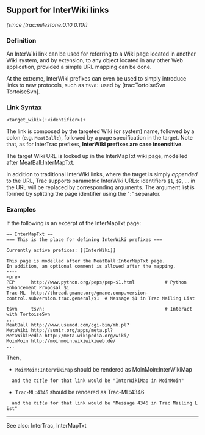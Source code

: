 
== Support for InterWiki links ==

''(since [trac:milestone:0.10 0.10])''

=== Definition ===

An InterWiki link can be used for referring to a Wiki page
located in another Wiki system, and by extension, to any object
located in any other Web application, provided a simple URL 
mapping can be done.

At the extreme, InterWiki prefixes can even be used to simply introduce
links to new protocols, such as <tt>tsvn:</tt> used by [trac:TortoiseSvn TortoiseSvn].

=== Link Syntax ===

<pre>
<target_wiki>(:<identifier>)+
</pre>

The link is composed by the targeted Wiki (or system) name,
followed by a colon (e.g. <tt>MeatBall:</tt>),
followed by a page specification in the target.
Note that, as for InterTrac prefixes, '''InterWiki prefixes are case insensitive'''.

The target Wiki URL is looked up in the InterMapTxt wiki page, 
modelled after MeatBall:InterMapTxt.

In addition to traditional InterWiki links, where the target
is simply ''appended'' to the URL, 
Trac supports parametric InterWiki URLs:
identifiers <tt>$1</tt>, <tt>$2</tt>, ... in the URL
will be replaced by corresponding arguments.
The argument list is formed by splitting the page identifier
using the ":" separator.

=== Examples ===

If the following is an excerpt of the InterMapTxt page:

<pre>
== InterMapTxt ==
=== This is the place for defining InterWiki prefixes ===

Currently active prefixes: [[InterWiki]]

This page is modelled after the MeatBall:InterMapTxt page.
In addition, an optional comment is allowed after the mapping.
----
<pre>
PEP      http://www.python.org/peps/pep-$1.html           # Python Enhancement Proposal $1 
Trac-ML  http://thread.gmane.org/gmane.comp.version-control.subversion.trac.general/$1  # Message $1 in Trac Mailing List

tsvn     tsvn:                                            # Interact with TortoiseSvn
...
MeatBall http://www.usemod.com/cgi-bin/mb.pl?
MetaWiki http://sunir.org/apps/meta.pl?
MetaWikiPedia http://meta.wikipedia.org/wiki/
MoinMoin http://moinmoin.wikiwikiweb.de/
...
</pre>
</pre>

Then, 
*<tt>MoinMoin:InterWikiMap</tt> should be rendered as MoinMoin:InterWikiMap
   and the ''title'' for that link would be "InterWikiMap in MoinMoin"
*<tt>Trac-ML:4346</tt> should be rendered as Trac-ML:4346
   and the ''title'' for that link would be "Message 4346 in Trac Mailing List"

----
See also: InterTrac, InterMapTxt



{{TracNotice|{{PAGENAME}}}}